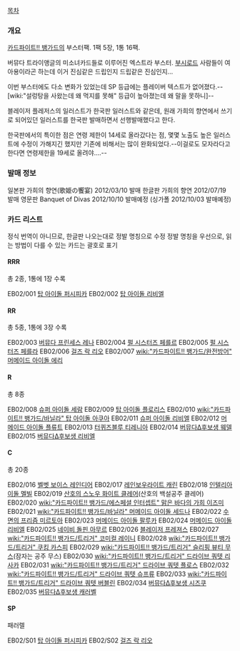 [[목차]]

=== 개요 ===
[[카드파이트!! 뱅가드]]의 부스터팩. 1팩 5장, 1통 16팩.

버뮤다 트라이앵글의 미소녀카드들로 이루어진 엑스트라 부스터. [[부시로드]] 사람들이 여아용이라곤 하는데 이거 진심같은 드립인지 드립같은 진심인지…

이번 부스터에도 다소 변화가 있었는데 SP 등급에는 플레이버 텍스트가 없어졌다.--[wiki:"설렁탕을 사왔는데 왜 먹지를 못해" 등급이 높아졌는데 왜 말을 못하니]--

블레이저 플레저스의 일러스트가 한국판 일러스트와 같은데, 원래 가희의 향연에서 쓰기로 되어있던 일러스트를 한국판 발매하면서 선행발매했다고 한다.

한국판에서의 특이한 점은 연령 제한이 14세로 올라갔다는 점, 몇몇 노출도 높은 일러스트에 수정이 가해지긴 했지만 기존에 비해서는 많이 완화되었다.--이걸로도 모자라다고 한다면 연령제한을 19세로 올려야….--

=== 발매 정보 ===
일본판 가희의 향연(歌姫の饗宴) 2012/03/10 발매
한글판 가희의 향연 2012/07/19 발매
영문판 Banquet of Divas 2012/10/10 발매예정 (싱가폴 2012/10/03 발매예정)

=== 카드 리스트 ===
정식 번역이 아니므로, 한글판 나오는대로 정발 명칭으로 수정
정발 명칭을 우선으로, 읽는 방법이 다를 수 있는 카드는 괄호로 표기

==== RRR ====
총 2종, 1통에 1장 수록

EB02/001 [[탑 아이돌 퍼시피카]]
EB02/002 [[탑 아이돌 리비엘]]

==== RR ====
총 5종, 1통에 3장 수록

EB02/003 [[버뮤다 프린세스 레나]]
EB02/004 [[펄 시스터즈 페를르]]
EB02/005 [[펄 시스터즈 페를라]]
EB02/006 [[걸즈 락 리오]]
EB02/007 [[wiki:"카드파이트!! 뱅가드/완전방어" 머메이드 아이돌 에리]]

==== R ====
총 8종

EB02/008 [[슈퍼 아이돌 세람]]
EB02/009 [[탑 아이돌 플로리스]]
EB02/010 [[wiki:"카드파이트!! 뱅가드/바닐라" 탑 아이돌 아쿠아]]
EB02/011 [[슈퍼 아이돌 리비엘]]
EB02/012 [[머메이드 아이돌 플류트]]
EB02/013 [[터퀴즈블루 티레니아]]
EB02/014 [[버뮤다Δ후보생 웨델]]
EB02/015 [[버뮤다Δ후보생 리비엘]]

==== C ====
총 20종

EB02/016 [[벨벳 보이스 레인디어]]
EB02/017 [[레인보우라이트 캐린]]
EB02/018 [[인텔리아이돌 멜빌]]
EB02/019 [[산호의 스노우 화이트 클레어]](산호의 백설공주 클레어)
EB02/020 [[wiki:"카드파이트!! 뱅가드/에스페셜 인터셉트" 맑은 바다의 가희 이즈미]]
EB02/021 [[wiki:"카드파이트!! 뱅가드/바닐라" 머메이드 아이돌 세드나]]
EB02/022 [[수면의 프리즘 미르토아]]
EB02/023 [[머메이드 아이돌 팔루카]]
EB02/024 [[머메이드 아이돌 리비엘]]
EB02/025 [[네이비 돌핀 아무르]]
EB02/026 [[블레이저 프레져스]]
EB02/027 [[wiki:"카드파이트!! 뱅가드/트리거" 코미컬 레이니]]
EB02/028 [[wiki:"카드파이트!! 뱅가드/트리거" 쿠킹 카스피]]
EB02/029 [[wiki:"카드파이트!! 뱅가드/트리거" 슬리핑 뷰티 무스]](잠자는 공주 무스)
EB02/030 [[wiki:"카드파이트!! 뱅가드/트리거" 드라이브 쿼텟 리사카]]
EB02/031 [[wiki:"카드파이트!! 뱅가드/트리거" 드라이브 쿼텟 플로스]]
EB02/032 [[wiki:"카드파이트!! 뱅가드/트리거" 드라이브 쿼텟 슈프류]]
EB02/033 [[wiki:"카드파이트!! 뱅가드/트리거" 드라이브 쿼텟 버블린]]
EB02/034 [[버뮤다Δ후보생 시즈쿠]]
EB02/035 [[버뮤다Δ후보생 캐러벨]]

==== SP ====
패러렐

EB02/S01 [[탑 아이돌 퍼시피카]]
EB02/S02 [[걸즈 락 리오]]
